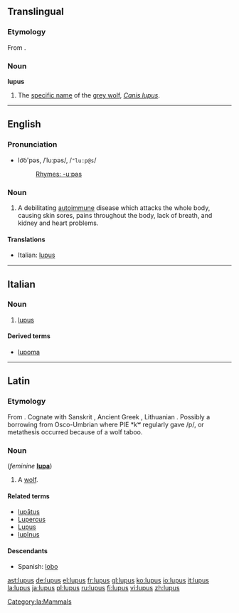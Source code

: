 {{see|Lupus}}
{{wikipedia}}
==Translingual==

===Etymology===
From {{L.}} {{term|lupus||wolf|lang=la}}.

===Noun===
'''lupus'''

# The [[specific name]] of the [[grey wolf]], ''[[Canis lupus]]''.

----

==English==

===Pronunciation===
*lo͝o'pəs, /ˈluːpəs/, /<tt>"lu:p@s</tt>/
*:[[Rhymes:English:-uːpəs|Rhymes: -uːpəs]]

===Noun===
{{en-noun|-}}

# {{disease}} A debilitating [[autoimmune]] disease which attacks the whole body, causing skin sores, pains throughout the body, lack of breath, and kidney and heart problems.

====Translations====
*Italian: [[lupus#Italian|lupus]] {{m}}

----

==Italian==

===Noun===
{{infl|it|noun|g=m}} {{inv}}

# {{disease|lang=it}} [[#English|lupus]]

====Derived terms====
*[[lupoma]]

----

==Latin==

===Etymology===
From {{proto|Indo-European|wĺ̥kʷos|wolf|lang=la}}. Cognate with Sanskrit {{term|sc=Deva|वृक|tr=vṛ́ka|lang=sa}}, Ancient Greek {{term|λύκος|sc=Grek|lang=grc|tr=lukos}}, Lithuanian {{term|vilkas|lang=lt}}. Possibly a borrowing from Osco-Umbrian where PIE *kʷ regularly gave /p/, or metathesis occurred because of a wolf taboo.

===Noun===
{{la-noun|lupus|lupi|lupī|m|second}} (''feminine'' '''[[lupa]]''')

# A [[wolf]].

====Related terms====
* [[lupatus|lupātus]]
* [[Lupercus]]
* [[Lupus]]
* [[lupinus|lupīnus]]

====Descendants====
* Spanish: [[lobo]]

[[Category:la:Mammals]]

[[ast:lupus]]
[[de:lupus]]
[[el:lupus]]
[[fr:lupus]]
[[gl:lupus]]
[[ko:lupus]]
[[io:lupus]]
[[it:lupus]]
[[la:lupus]]
[[ja:lupus]]
[[pl:lupus]]
[[ru:lupus]]
[[fi:lupus]]
[[vi:lupus]]
[[zh:lupus]]